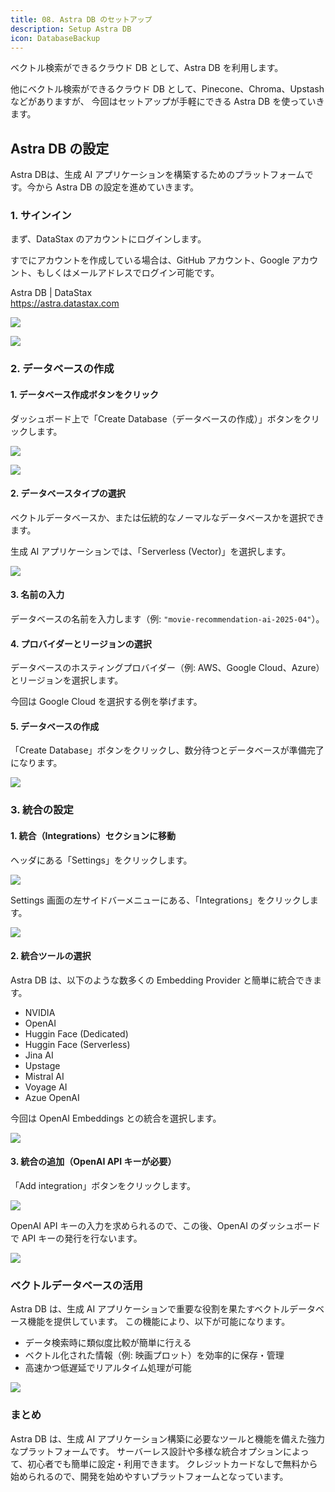 ```yaml
---
title: 08. Astra DB のセットアップ
description: Setup Astra DB
icon: DatabaseBackup
---
```


ベクトル検索ができるクラウド DB として、Astra DB を利用します。

他にベクトル検索ができるクラウド DB として、Pinecone、Chroma、Upstash などがありますが、
今回はセットアップが手軽にできる Astra DB を使っていきます。

## Astra DB の設定

Astra DBは、生成 AI アプリケーションを構築するためのプラットフォームです。今から Astra DB の設定を進めていきます。

### 1. サインイン

まず、DataStax のアカウントにログインします。

すでにアカウントを作成している場合は、GitHub アカウント、Google アカウント、もしくはメールアドレスでログイン可能です。

Astra DB | DataStax<br />
https://astra.datastax.com

![](/02-hands-on/02-movie-recommendations-app/08_setup_astra_db/data_stax_login.png)

![](/02-hands-on/02-movie-recommendations-app/08_setup_astra_db/data_stax_dashboard.png)

### 2. データベースの作成


<Steps>
<Step>

#### 1. データベース作成ボタンをクリック

ダッシュボード上で「Create Database（データベースの作成）」ボタンをクリックします。

![](/02-hands-on/02-movie-recommendations-app/08_setup_astra_db/data_stax_database_of_sidebar_menu.png)

![](/02-hands-on/02-movie-recommendations-app/08_setup_astra_db/data_stax_submit_create_database_button.png)

</Step>

<Step>

#### 2. データベースタイプの選択

ベクトルデータベースか、または伝統的なノーマルなデータベースかを選択できます。

生成 AI アプリケーションでは、「Serverless (Vector)」を選択します。

![](/02-hands-on/02-movie-recommendations-app/08_setup_astra_db/data_stax_type_of_severless_vector.png)

</Step>

<Step>

#### 3. 名前の入力

データベースの名前を入力します（例: `"movie-recommendation-ai-2025-04"`）。

</Step>

<Step>

#### 4. プロバイダーとリージョンの選択

データベースのホスティングプロバイダー（例: AWS、Google Cloud、Azure）とリージョンを選択します。

今回は Google Cloud を選択する例を挙げます。

</Step>

<Step>

#### 5. データベースの作成

「Create Database」ボタンをクリックし、数分待つとデータベースが準備完了になります。

![](/02-hands-on/02-movie-recommendations-app/08_setup_astra_db/data_stax_submit_create_database_button_in_modal.png)

</Step>
</Steps>

### 3. 統合の設定

<Steps>
<Step>

#### 1. 統合（Integrations）セクションに移動

ヘッダにある「Settings」をクリックします。

![](/02-hands-on/02-movie-recommendations-app/08_setup_astra_db/data_stax_click_settings_button_in_header.png)

Settings 画面の左サイドバーメニューにある、「Integrations」をクリックします。

![](/02-hands-on/02-movie-recommendations-app/08_setup_astra_db/data_stax_click_integrations_in_settings_sidebar_menu.png)

</Step>

<Step>

#### 2. 統合ツールの選択

Astra DB は、以下のような数多くの Embedding Provider と簡単に統合できます。

- NVIDIA
- OpenAI
- Huggin Face (Dedicated)
- Huggin Face (Serverless)
- Jina AI
- Upstage
- Mistral AI
- Voyage AI
- Azue OpenAI

今回は OpenAI Embeddings との統合を選択します。

![](/02-hands-on/02-movie-recommendations-app/08_setup_astra_db/data_stax_select_openai_integration.png)

</Step>

<Step>

#### 3. 統合の追加（OpenAI API キーが必要）

「Add integration」ボタンをクリックします。

![](/02-hands-on/02-movie-recommendations-app/08_setup_astra_db/data_stax_submit_add_integration_button_for_openai.png)

OpenAI API キーの入力を求められるので、この後、OpenAI のダッシュボードで API キーの発行を行ないます。

![](/02-hands-on/02-movie-recommendations-app/08_setup_astra_db/data_stax_required_openai_api_key.png)

</Step>
</Steps>

### ベクトルデータベースの活用

Astra DB は、生成 AI アプリケーションで重要な役割を果たすベクトルデータベース機能を提供しています。
この機能により、以下が可能になります。

- データ検索時に類似度比較が簡単に行える
- ベクトル化された情報（例: 映画プロット）を効率的に保存・管理
- 高速かつ低遅延でリアルタイム処理が可能

![](/02-hands-on/02-movie-recommendations-app/00_05_setup_astra_db_01/vector_database_utilization.svg)

### まとめ

Astra DB は、生成 AI アプリケーション構築に必要なツールと機能を備えた強力なプラットフォームです。
サーバーレス設計や多様な統合オプションによって、初心者でも簡単に設定・利用できます。
クレジットカードなしで無料から始められるので、開発を始めやすいプラットフォームとなっています。
